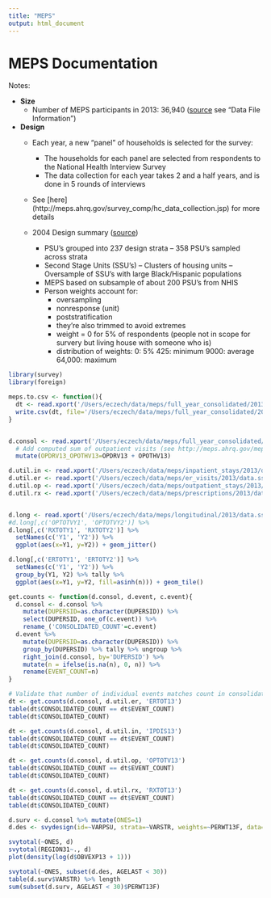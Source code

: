 ```yaml
---
title: "MEPS"
output: html_document
---
```


# MEPS Documentation

Notes:

- **Size**
  - Number of MEPS participants in 2013: 36,940 ([source](http://meps.ahrq.gov/mepsweb/data_stats/download_data/pufs/h163/h163doc.shtml) see "Data File Information")
- **Design**
  - Each year, a new "panel" of households is selected for the survey:
    - The households for each panel are selected from respondents to the National Health Interview Survey
    - The data collection for each year takes 2 and a half years, and is done in 5 rounds of interviews
  - See [here] (http://meps.ahrq.gov/survey_comp/hc_data_collection.jsp) for more details
  
  - 2004 Design summary ([source](https://apha.confex.com/apha/135am/recordingredirect.cgi/id/18758))
    - PSU’s grouped into 237 design strata
    – 358 PSU’s sampled across strata
    - Second Stage Units (SSU’s)
      – Clusters of housing units
      – Oversample of SSU’s with large Black/Hispanic populations
    - MEPS based on subsample of about 200 PSU’s from NHIS
    - Person weights account for:
      - oversampling
      - nonresponse (unit)
      - poststratification
      - they're also trimmed to avoid extremes
      - weight = 0 for 5% of respondents (people not in scope for survery but living house with someone who is)
      - distribution of weights:
        0: 5%
        425: minimum
        9000: average 
        64,000: maximum
  
```r
library(survey)
library(foreign)

meps.to.csv <- function(){
  dt <- read.xport('/Users/eczech/data/meps/full_year_consolidated/2013/data.ssp')
  write.csv(dt, file='/Users/eczech/data/meps/full_year_consolidated/2013/data.csv', row.names = F)  
}


d.consol <- read.xport('/Users/eczech/data/meps/full_year_consolidated/2013/data.ssp') %>%
  # Add computed sum of outpatient visits (see http://meps.ahrq.gov/mepsweb/data_stats/download_data/pufs/h163/h163doc.shtml section on outpatient visits for why this is necessary for number of reported outpatient events to equal count in consolidated file)
  mutate(OPDRV13_OPOTHV13=OPDRV13 + OPOTHV13) 

d.util.in <- read.xport('/Users/eczech/data/meps/inpatient_stays/2013/data.ssp')
d.util.er <- read.xport('/Users/eczech/data/meps/er_visits/2013/data.ssp')
d.util.op <- read.xport('/Users/eczech/data/meps/outpatient_stays/2013/data.ssp')
d.util.rx <- read.xport('/Users/eczech/data/meps/prescriptions/2013/data.ssp')


d.long <- read.xport('/Users/eczech/data/meps/longitudinal/2013/data.ssp')
#d.long[,c('OPTOTVY1', 'OPTOTVY2')] %>% 
d.long[,c('RXTOTY1', 'RXTOTY2')] %>% 
  setNames(c('Y1', 'Y2')) %>%
  ggplot(aes(x=Y1, y=Y2)) + geom_jitter()

d.long[,c('ERTOTY1', 'ERTOTY2')] %>% 
  setNames(c('Y1', 'Y2')) %>%
  group_by(Y1, Y2) %>% tally %>%
  ggplot(aes(x=Y1, y=Y2, fill=asinh(n))) + geom_tile()

get.counts <- function(d.consol, d.event, c.event){
  d.consol <- d.consol %>% 
    mutate(DUPERSID=as.character(DUPERSID)) %>% 
    select(DUPERSID, one_of(c.event)) %>%
    rename_('CONSOLIDATED_COUNT'=c.event)
  d.event %>% 
    mutate(DUPERSID=as.character(DUPERSID)) %>% 
    group_by(DUPERSID) %>% tally %>% ungroup %>%
    right_join(d.consol, by='DUPERSID') %>%
    mutate(n = ifelse(is.na(n), 0, n)) %>%
    rename(EVENT_COUNT=n)
}

# Validate that number of individual events matches count in consolidated file
dt <- get.counts(d.consol, d.util.er, 'ERTOT13') 
table(dt$CONSOLIDATED_COUNT == dt$EVENT_COUNT)
table(dt$CONSOLIDATED_COUNT)

dt <- get.counts(d.consol, d.util.in, 'IPDIS13') 
table(dt$CONSOLIDATED_COUNT == dt$EVENT_COUNT)
table(dt$CONSOLIDATED_COUNT)

dt <- get.counts(d.consol, d.util.op, 'OPTOTV13') 
table(dt$CONSOLIDATED_COUNT == dt$EVENT_COUNT)
table(dt$CONSOLIDATED_COUNT)

dt <- get.counts(d.consol, d.util.rx, 'RXTOT13') 
table(dt$CONSOLIDATED_COUNT == dt$EVENT_COUNT)
table(dt$CONSOLIDATED_COUNT)


```


```r
d.surv <- d.consol %>% mutate(ONES=1)
d.des <- svydesign(id=~VARPSU, strata=~VARSTR, weights=~PERWT13F, data=d.surv, nest=T)

svytotal(~ONES, d)
svytotal(REGION31~., d)
plot(density(log(d$OBVEXP13 + 1)))

svytotal(~ONES, subset(d.des, AGELAST < 30))
table(d.surv$VARSTR) %>% length
sum(subset(d.surv, AGELAST < 30)$PERWT13F)
```
  